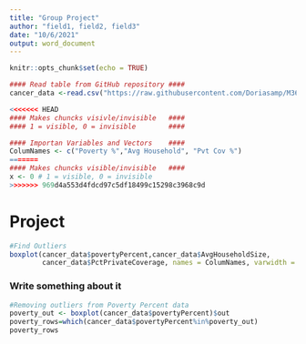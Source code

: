 ```yaml
---
title: "Group Project"
author: "field1, field2, field3"
date: "10/6/2021"
output: word_document
---
```


```r
knitr::opts_chunk$set(echo = TRUE)

#### Read table from GitHub repository ####
cancer_data <-read.csv("https://raw.githubusercontent.com/Doriasamp/M362/main/cancer_reg.csv", header = TRUE)

<<<<<<< HEAD
#### Makes chuncks visivle/invisible   ####
#### 1 = visible, 0 = invisible        ####

#### Importan Variables and Vectors    ####
ColumNames <- c("Poverty %","Avg Household", "Pvt Cov %")
=======
#### Makes chuncks visible/invisible   ####
x <- 0 # 1 = visible, 0 = invisible
>>>>>>> 969d4a553d4fdcd97c5df18499c15298c3968c9d
```

# Project

```r
#Find Outliers
boxplot(cancer_data$povertyPercent,cancer_data$AvgHouseholdSize,
        cancer_data$PctPrivateCoverage, names = ColumNames, varwidth = TRUE, horizontal = FALSE)
```


### Write something about it


```r
#Removing outliers from Poverty Percent data
poverty_out <- boxplot(cancer_data$povertyPercent)$out
poverty_rows=which(cancer_data$povertyPercent%in%poverty_out)
poverty_rows
```